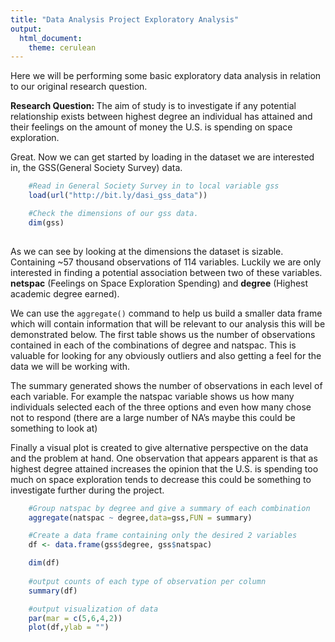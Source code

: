```yaml
---
title: "Data Analysis Project Exploratory Analysis"
output:
  html_document:
    theme: cerulean
---
```


Here we will be performing some basic exploratory data analysis in relation to our original research question.

**Research Question: ** The aim of study is to investigate if any potential relationship exists between highest degree an individual has attained and their feelings on the amount of money the U.S. is spending on space exploration. 


Great. Now we can get started by loading in the dataset we are interested in, the GSS(General Society Survey) data.
```r
    #Read in General Society Survey in to local variable gss
    load(url("http://bit.ly/dasi_gss_data"))

    #Check the dimensions of our gss data.
    dim(gss)
    
```

As we can see by looking at the dimensions the dataset is sizable. Containing ~57 thousand observations of 114 variables. Luckily we are only interested in finding a potential association between two of these variables. **netspac** (Feelings on Space Exploration Spending) and **degree** (Highest academic degree earned). 

We can use the `aggregate()` command to help us build a smaller data frame which will contain information that will be relevant to our analysis this will be demonstrated below. The first table shows us the number of observations contained in each of the combinations of degree and natspac. This is valuable for looking for any obviously outliers and also getting a feel for the data we will be working with. 

The summary generated shows the number of observations in each level of each variable. For example the natspac variable shows us how many individuals selected each of the three options and even how many chose not to respond (there are a large number of NA's maybe this could be something to look at)

Finally a visual plot is created to give alternative perspective on the data and the problem at hand. One observation that appears apparent is that as highest degree attained increases the opinion that the U.S. is spending too much on space exploration tends to decrease this could be something to investigate further during the project. 

```r

    #Group natspac by degree and give a summary of each combination
    aggregate(natspac ~ degree,data=gss,FUN = summary)

    #Create a data frame containing only the desired 2 variables
    df <- data.frame(gss$degree, gss$natspac)

    dim(df)    
    
    #output counts of each type of observation per column
    summary(df)

    #output visualization of data 
    par(mar = c(5,6,4,2))
    plot(df,ylab = "")

```